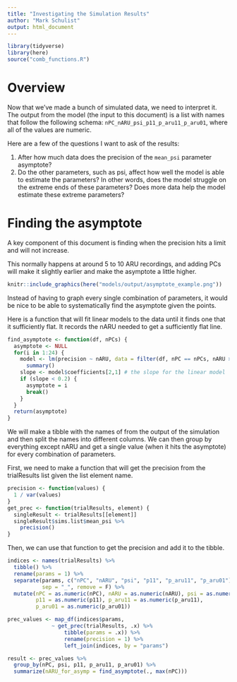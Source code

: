 ```yaml
---
title: "Investigating the Simulation Results"
author: "Mark Schulist"
output: html_document
---
```


```r
library(tidyverse)
library(here)
source("comb_functions.R")
```


# Overview

Now that we've made a bunch of simulated data, we need to interpret it. The output from the model (the input to this document) is a list with names that follow the following schema: `nPC_nARU_psi_p11_p_aru11_p_aru01`, where all of the values are numeric. 

Here are a few of the questions I want to ask of the results:

1. After how much data does the precision of the `mean_psi` parameter asymptote?
2. Do the other parameters, such as psi, affect how well the model is able to estimate the parameters? In other words, does the model struggle on the extreme ends of these parameters? Does more data help the model estimate these extreme parameters?

# Finding the asymptote

A key component of this document is finding when the precision hits a limit and will not increase. 

This normally happens at around 5 to 10 ARU recordings, and adding PCs will make it slightly earlier and make the asymptote a little higher. 

```r
knitr::include_graphics(here("models/output/asymptote_example.png"))
```

Instead of having to graph every single combination of parameters, it would be nice to be able to systematically find the asymptote given the points. 

Here is a function that will fit linear models to the data until it finds one that it sufficiently flat. It records the nARU needed to get a sufficiently flat line. 

```r
find_asymptote <- function(df, nPCs) {
  asymptote <- NULL
  for(i in 1:24) {
    model <- lm(precision ~ nARU, data = filter(df, nPC == nPCs, nARU > i)) %>% 
      summary()
    slope <- model$coefficients[2,1] # the slope for the linear model
    if (slope < 0.2) {
      asymptote = i
      break()
    }
  }
  return(asymptote)
}
```

We will make a tibble with the names of from the output of the simulation and then split the names into different columns. We can then group by everything except nARU and get a single value (when it hits the asymptote) for every combination of parameters. 

First, we need to make a function that will get the precision from the trialResults list given the list element name. 

```r
precision <- function(values) {
  1 / var(values)
}
get_prec <- function(trialResults, element) {
  singleResult <- trialResults[[element]]
  singleResult$sims.list$mean_psi %>% 
    precision()
}
```

Then, we can use that function to get the precision and add it to the tibble. 

```r
indices <- names(trialResults) %>% 
  tibble() %>% 
  rename(params = 1) %>% 
  separate(params, c("nPC", "nARU", "psi", "p11", "p_aru11", "p_aru01"), 
           sep = "_", remove = F) %>% 
  mutate(nPC = as.numeric(nPC), nARU = as.numeric(nARU), psi = as.numeric(psi), 
         p11 = as.numeric(p11), p_aru11 = as.numeric(p_aru11), 
         p_aru01 = as.numeric(p_aru01))

prec_values <- map_df(indices$params, 
              ~ get_prec(trialResults, .x) %>%
                  tibble(params = .x)) %>% 
                  rename(precision = 1) %>% 
                  left_join(indices, by = "params")

result <- prec_values %>% 
  group_by(nPC, psi, p11, p_aru11, p_aru01) %>% 
  summarize(nARU_for_asymp = find_asymptote(., max(nPC)))
```

